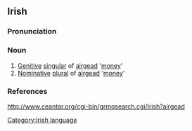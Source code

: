 ==Irish==
===Pronunciation===
{{IPA|[ˈar&#690;əg&#690;əd&#690;]}}
===Noun===
#[[Genitive]] [[singular]] of [[airgead]] '[[money]]'
#[[Nominative]] [[plural]] of [[airgead]] '[[money]]'

===References===
http://www.ceantar.org/cgi-bin/grmqsearch.cgi/Irish?airgead

[[Category:Irish language]]